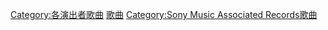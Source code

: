 {{DEFAULTSORT:Nakashima Mika}}
[[Category:各演出者歌曲|Category:各演出者歌曲]]
[[Category:中岛美嘉|歌曲]]
[[Category:Sony_Music_Associated_Records歌曲|Category:Sony Music Associated Records歌曲]]